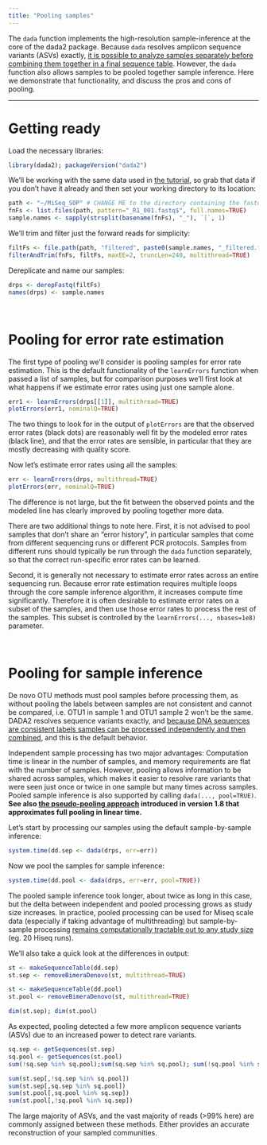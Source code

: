 ```yaml
---
title: "Pooling samples"
---
```


The `dada` function implements the high-resolution sample-inference at the core of the dada2 package. Because `dada` resolves amplicon sequence variants (ASVs) exactly, [it is possible to analyze samples separately before combining them together in a final sequence table](https://www.nature.com/articles/ismej2017119). However, the `dada` function also allows samples to be pooled together sample inference. Here we demonstrate that functionality, and discuss the pros and cons of pooling.

-----------------------

# Getting ready

Load the necessary libraries:
```r
library(dada2); packageVersion("dada2")
```

We'll be working with the same data used in [the tutorial](tutorial.html), so grab that data if you don't have it already and then set your working directory to its location:

```r
path <- "~/MiSeq_SOP" # CHANGE ME to the directory containing the fastq files after unzipping.
fnFs <- list.files(path, pattern="_R1_001.fastq$", full.names=TRUE)
sample.names <- sapply(strsplit(basename(fnFs), "_"), `[`, 1)
```

We'll trim and filter just the forward reads for simplicity:
```r
filtFs <- file.path(path, "filtered", paste0(sample.names, "_filtered.fq.gz"))
filterAndTrim(fnFs, filtFs, maxEE=2, truncLen=240, multithread=TRUE)
```

Dereplicate and name our samples:
```r
drps <- derepFastq(filtFs)
names(drps) <- sample.names
```

&nbsp;

# Pooling for error rate estimation

The first type of pooling we'll consider is pooling samples for error rate estimation. This is the default functionality of the `learnErrors` function when passed a list of samples, but for comparison purposes we'll first look at what happens if we estimate error rates using just one sample alone.

```r
err1 <- learnErrors(drps[[1]], multithread=TRUE)
plotErrors(err1, nominalQ=TRUE)
```

The two things to look for in the output of `plotErrors` are that the observed error rates (black dots) are reasonably well fit by the modeled error rates (black line), and that the error rates are sensible, in particular that they are mostly decreasing with quality score.

Now let's estimate error rates using all the samples:
```r
err <- learnErrors(drps, multithread=TRUE)
plotErrors(err, nominalQ=TRUE)
```

The difference is not large, but the fit between the observed points and the modeled line has clearly improved by pooling together more data. 

There are two additional things to note here. First, it is not advised to pool samples that don't share an "error history", in particular samples that come from different sequencing runs or different PCR protocols. Samples from different runs should typically be run through the `dada` function separately, so that the correct run-specific error rates can be learned.

Second, it is generally not necessary to estimate error rates across an entire sequencing run. Because error rate estimation requires multiple loops through the core sample inference algorithm, it increases compute time significantly. Therefore it is often desirable to estimate error rates on a subset of the samples, and then use those error rates to process the rest of the samples. This subset is controlled by the `learnErrors(..., nbases=1e8)` parameter.

&nbsp;

# Pooling for sample inference

De novo OTU methods must pool samples before processing them, as without pooling the labels between samples are not consistent and cannot be compared, i.e. OTU1 in sample 1 and OTU1 sample 2 won't be the same. DADA2 resolves sequence variants exactly, and [because DNA sequences are consistent labels samples can be processed independently and then combined](https://www.nature.com/articles/ismej2017119), and this is the default behavior.

Independent sample processing has two major advantages: Computation time is linear in the number of samples, and memory requirements are flat with the number of samples. However, pooling allows information to be shared across samples, which makes it easier to resolve rare variants that were seen just once or twice in one sample but many times across samples. Pooled sample inference is also supported by calling `dada(..., pool=TRUE)`. **See also [the pseudo-pooling approach](pseudo.html#pseudo-pooling) introduced in version 1.8 that approximates full pooling in linear time.**

Let's start by processing our samples using the default sample-by-sample inference:
```r
system.time(dd.sep <- dada(drps, err=err))
```

Now we pool the samples for sample inference:
```r
system.time(dd.pool <- dada(drps, err=err, pool=TRUE))
```

The pooled sample inference took longer, about twice as long in this case, but the delta between independent and pooled processing grows as study size increases. In practice, pooled processing can be used for Miseq scale data (especially if taking advantage of multithreading) but sample-by-sample processing [remains computationally tractable out to any study size](bigdata.html) (eg. 20 Hiseq runs).

We'll also take a quick look at the differences in output:
```r
st <- makeSequenceTable(dd.sep)
st.sep <- removeBimeraDenovo(st, multithread=TRUE)

st <- makeSequenceTable(dd.pool)
st.pool <- removeBimeraDenovo(st, multithread=TRUE)

dim(st.sep); dim(st.pool)
```

As expected, pooling detected a few more amplicon sequence variants (ASVs) due to an increased power to detect rare variants.

```r
sq.sep <- getSequences(st.sep)
sq.pool <- getSequences(st.pool)
sum(!sq.sep %in% sq.pool);sum(sq.sep %in% sq.pool); sum(!sq.pool %in% sq.sep)

sum(st.sep[,!sq.sep %in% sq.pool])
sum(st.sep[,sq.sep %in% sq.pool])
sum(st.pool[,sq.pool %in% sq.sep])
sum(st.pool[,!sq.pool %in% sq.sep])
```

The large majority of ASVs, and the vast majority of reads (>99% here) are commonly assigned between these methods. Either provides an accurate reconstruction of your sampled communities.

